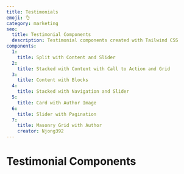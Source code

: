 ```yaml
---
title: Testimonials
emoji: 👌
category: marketing
seo:
  title: Testimonial Components
  description: Testimonial components created with Tailwind CSS
components:
  1:
    title: Split with Content and Slider
  2:
    title: Stacked with Content with Call to Action and Grid
  3:
    title: Content with Blocks
  4:
    title: Stacked with Navigation and Slider
  5:
    title: Card with Author Image
  6:
    title: Slider with Pagination
  7:
    title: Masonry Grid with Author
    creator: Njong392
---
```


# Testimonial Components

<CollectionList
  componentsData={componentsData}
  componentContainer={componentContainer}
/>

